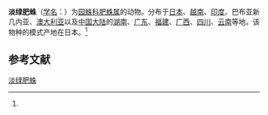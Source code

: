 {{Speciesbox
| name = 淡绿肥蛛
| status = 
| status_system = 
| image = 
| genus = Larinia
| species = phthisica
| authority = (L.Koch, 1871)<ref name='id13667'>{{cite web| url =http://www.bioinfo.cn/db05/BjdwSpecies.php?action=view&id=13667| title =淡绿肥蛛| work =《中国动物物种编目数据库》| publisher =中国科学院微生物研究所| author =中国科学院动物研究所| accessdate =2009-04-28| deadurl =yes| archiveurl =https://web.archive.org/web/20160305053814/http://www.bioinfo.cn/db05/BjdwSpecies.php?action=view&id=13667| archivedate =2016-03-05}}</ref>
}}

'''淡绿肥蛛'''（[[学名|学名]]：{{lang|la|''Larinia phthisica''}}）为[[园蛛科|园蛛科]][[肥蛛属|肥蛛属]]的动物。分布于[[日本|日本]]、[[越南|越南]]、[[印度|印度]]、巴布亚新几内亚、[[澳大利亚|澳大利亚]]以及[[中国大陆|中国大陆]]的[[湖南|湖南]]、[[广东|广东]]、[[福建|福建]]、[[广西|广西]]、[[四川|四川]]、[[云南|云南]]等地。该物种的模式产地在日本。<ref name='id13667'/>

== 参考文献 ==
{{reflist}}

{{Wikispecies|Larinia phthisica}}
{{Taxonbar|from=Q2534075}}

[[Category:肥蛛属|淡绿肥蛛]]


{{蜘蛛小作品}}
